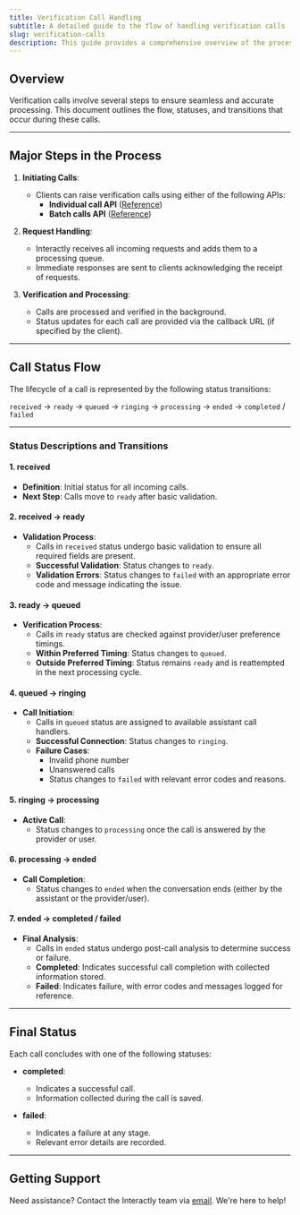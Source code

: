 ```yaml
---
title: Verification Call Handling
subtitle: A detailed guide to the flow of handling verification calls
slug: verification-calls
description: This guide provides a comprehensive overview of the process flow for handling verification calls.
---
```


## Overview

Verification calls involve several steps to ensure seamless and accurate processing. This document outlines the flow, statuses, and transitions that occur during these calls.

---

## Major Steps in the Process

1. **Initiating Calls**:
   - Clients can raise verification calls using either of the following APIs:
     - **Individual call API** ([Reference](/api-reference/calls/create-enquiry-call))
     - **Batch calls API** ([Reference](/api-reference/calls/create-batch-enquiry-calls))

2. **Request Handling**:
   - Interactly receives all incoming requests and adds them to a processing queue.
   - Immediate responses are sent to clients acknowledging the receipt of requests.

3. **Verification and Processing**:
   - Calls are processed and verified in the background.
   - Status updates for each call are provided via the callback URL (if specified by the client).

---

## Call Status Flow

The lifecycle of a call is represented by the following status transitions:

`received` -> `ready` -> `queued` -> `ringing` -> `processing` -> `ended` -> `completed` / `failed`

---

### Status Descriptions and Transitions

#### 1. **received**
   - **Definition**: Initial status for all incoming calls.
   - **Next Step**: Calls move to `ready` after basic validation.

#### 2. **received -> ready**
   - **Validation Process**:
     - Calls in `received` status undergo basic validation to ensure all required fields are present.
     - **Successful Validation**: Status changes to `ready`.
     - **Validation Errors**: Status changes to `failed` with an appropriate error code and message indicating the issue.

#### 3. **ready -> queued**
   - **Verification Process**:
     - Calls in `ready` status are checked against provider/user preference timings.
     - **Within Preferred Timing**: Status changes to `queued`.
     - **Outside Preferred Timing**: Status remains `ready` and is reattempted in the next processing cycle.

#### 4. **queued -> ringing**
   - **Call Initiation**:
     - Calls in `queued` status are assigned to available assistant call handlers.
     - **Successful Connection**: Status changes to `ringing`.
     - **Failure Cases**:
       - Invalid phone number
       - Unanswered calls
       - Status changes to `failed` with relevant error codes and reasons.

#### 5. **ringing -> processing**
   - **Active Call**:
     - Status changes to `processing` once the call is answered by the provider or user.

#### 6. **processing -> ended**
   - **Call Completion**:
     - Status changes to `ended` when the conversation ends (either by the assistant or the provider/user).

#### 7. **ended -> completed / failed**
   - **Final Analysis**:
     - Calls in `ended` status undergo post-call analysis to determine success or failure.
     - **Completed**: Indicates successful call completion with collected information stored.
     - **Failed**: Indicates failure, with error codes and messages logged for reference.

---

## Final Status

Each call concludes with one of the following statuses:

- **completed**:
  - Indicates a successful call.
  - Information collected during the call is saved.

- **failed**:
  - Indicates a failure at any stage.
  - Relevant error details are recorded.

---

## Getting Support

Need assistance? Contact the Interactly team via [email](mailto:developers@interactly.ai). We're here to help!

